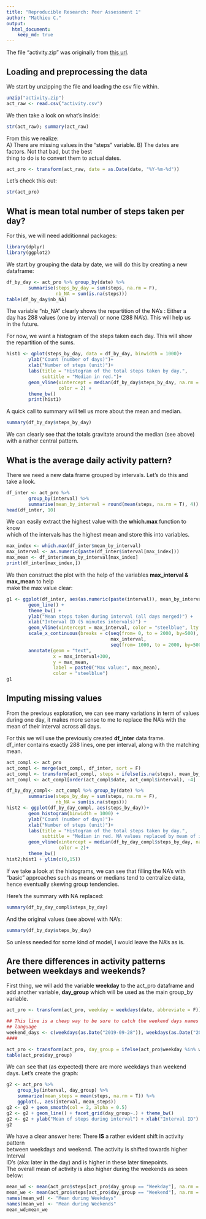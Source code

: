 ```yaml
---
title: "Reproducible Research: Peer Assessment 1"
author: "Mathieu C."
output: 
  html_document:
    keep_md: true
---
```

The file "activity.zip" was originally from [this url](https://d396qusza40orc.cloudfront.net/repdata%2Fdata%2Factivity.zip).

## Loading and preprocessing the data
We start by unzipping the file and loading the csv file within.
```r
unzip("activity.zip")
act_raw <- read.csv("activity.csv")
```
We then take a look on what's inside:
```r
str(act_raw); summary(act_raw)
```
From this we realize:  
A) There are missing values in the "steps" variable.
B) The dates are factors. Not that bad, but the best  
thing to do is to convert them to actual dates.
```r
act_pro <- transform(act_raw, date = as.Date(date, "%Y-%m-%d"))
```
Let's check this out:
```r
str(act_pro)
```

## What is mean total number of steps taken per day?
For this, we will need additionnal packages:
```r
library(dplyr)
library(ggplot2)
```
We start by grouping the data by date, we will do this by creating a new  
dataframe:
```r
df_by_day <- act_pro %>% group_by(date) %>% 
        summarise(steps_by_day = sum(steps, na.rm = F),
                  nb_NA = sum(is.na(steps)))
table(df_by_day$nb_NA)
```
The variable "nb_NA" clearly shows the repartition of the NA's : Either a  
day has 288 values (one by interval) or none (288 NA's). This will help us  
in the future.  

For now, we want a histogram of the steps taken each day. This will show the repartition of the sums.
```r
hist1 <- qplot(steps_by_day, data = df_by_day, binwidth = 1000)+
        ylab("Count (number of days)")+
        xlab("Number of steps (unit)")+
        labs(title = "Histogram of the total steps taken by day.",
             subtitle = "Median in red.")+
        geom_vline(xintercept = median(df_by_day$steps_by_day, na.rm = T),
                   color = 2) +
        theme_bw()
        print(hist1)
```

A quick call to summary will tell us more about the mean and median.
```r
summary(df_by_day$steps_by_day)
```  
We can clearly see that the totals gravitate around the median (see above)  
with a rather central pattern.

## What is the average daily activity pattern?
There we need a new data frame grouped by intervals. Let's do this and take a look.
```r
df_inter <- act_pro %>%
        group_by(interval) %>%
        summarise(mean_by_interval = round(mean(steps, na.rm = T), 4))
head(df_inter, 10)
```
We can easily extract the highest value with the **which.max** function to know  
which of the intervals has the highest mean and store this into variables.
```r
max_index <- which.max(df_inter$mean_by_interval)
max_interval <- as.numeric(paste(df_inter$interval[max_index]))
max_mean <- df_inter$mean_by_interval[max_index]
print(df_inter[max_index,])
```
We then construct the plot with the help of the variables **max_interval & max_mean** to help  
make the max value clear:
```r
g1 <- ggplot(df_inter, aes(as.numeric(paste(interval)), mean_by_interval))+ 
        geom_line() +
        theme_bw() +
        ylab("Mean steps taken during interval (all days merged)") +
        xlab("Interval ID (5 minutes intervals)") +
        geom_vline(xintercept = max_interval, color = "steelblue", lty = 2) +
        scale_x_continuous(breaks = c(seq(from= 0, to = 2000, by=500),
                                      max_interval,
                                      seq(from= 1000, to = 2000, by=500))) +
        annotate(geom = "text",
                 x = max_interval+300,
                 y = max_mean,
                 label = paste0("Max value:", max_mean),
                 color = "steelblue")
g1
```



## Imputing missing values
From the previous exploration, we can see many variations in term of values during one day, it makes more sense to me to replace the NA's with the mean of their interval across all days.  

For this we will use the previously created **df_inter** data frame.  
df_inter contains exactly 288 lines, one per interval, along with the matching mean.  

```r
act_compl <- act_pro
act_compl <- merge(act_compl, df_inter, sort = F)
act_compl <- transform(act_compl, steps = ifelse(is.na(steps), mean_by_interval, steps))
act_compl <- act_compl[order(act_compl$date, act_compl$interval), -4]
```

```r
df_by_day_compl<- act_compl %>% group_by(date) %>% 
        summarise(steps_by_day = sum(steps, na.rm = F),
                  nb_NA = sum(is.na(steps)))
hist2 <- ggplot(df_by_day_compl, aes(steps_by_day))+
        geom_histogram(binwidth = 1000) +
        ylab("Count (number of days)")+
        xlab("Number of steps (unit)")+
        labs(title = "Histogram of the total steps taken by day.",
             subtitle = "Median in red. NA values replaced by mean of interval.")+
        geom_vline(xintercept = median(df_by_day_compl$steps_by_day, na.rm = T),
                   color = 2)+
        theme_bw()
hist2;hist1 + ylim(c(0,15))
```
If we take a look at the histograms, we can see that filling the NA's with "basic" approaches such as means or medians tend to centralize data, hence eventually skewing group tendencies.

Here's the summary with NA replaced:
```r
summary(df_by_day_compl$steps_by_day)
```
And the original values (see above) with NA's:
```r
summary(df_by_day$steps_by_day)
```

So unless needed for some kind of model, I would leave the NA's as is.


## Are there differences in activity patterns between weekdays and weekends?

First thing, we will add the variable **weekday** to the act_pro dataframe and add another variable, **day_group**   which will be used as the main group_by variable.

```r
act_pro <- transform(act_pro, weekday = weekdays(date, abbreviate = F))

## This line is a cheap way to be sure to catch the weekend days names even if the system is in a different
## language
weekend_days <- c(weekdays(as.Date("2019-09-28")), weekdays(as.Date("2019-09-29")))
####

act_pro <- transform(act_pro, day_group = ifelse(act_pro$weekday %in% weekend_days, "Weekend", "Weekday"))
table(act_pro$day_group)

```
We can see that (as expected) there are more weekdays than weekend days.
Let's create the graph:
```r
g2 <- act_pro %>%
    group_by(interval, day_group) %>%
    summarize(mean_steps = mean(steps, na.rm = T)) %>%
    ggplot(., aes(interval, mean_steps))
g2 <- g2 + geom_smooth(col = 2, alpha = 0.5)
g2 <- g2 + geom_line() + facet_grid(day_group~.) + theme_bw()
g2 <- g2 + ylab("Mean of steps during interval") + xlab("Interval ID")
g2
```
We have a clear answer here: There **IS** a rather evident shift in activity pattern  
between weekdays and weekend. The activity is shifted towards higher Interval  
ID's (aka: later in the day) and is higher in these later timepoints.  
The overall mean of activity is also higher during the weekends as seen below:

```r
mean_wd <- mean(act_pro$steps[act_pro$day_group == "Weekday"], na.rm = T)
mean_we <- mean(act_pro$steps[act_pro$day_group == "Weekend"], na.rm = T)
names(mean_wd) <- "Mean during Weekdays"
names(mean_we) <- "Mean during Weekends"
mean_wd;mean_we
```

